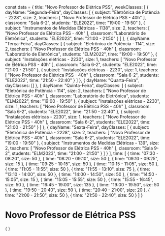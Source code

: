 const data = {
  title: "Novo Professor de Elétrica PSS",
  weekClasses: [
    {
      dayName: "Segunda-Feira",
      dayClasses: [
        {
          subject: "Eletrônica de Potência - 2228",
          size: 2,
          teachers: [
            "Novo Professor de Elétrica PSS - 40h"
          ],
          classroom: "Sala 6-2",
          students: "ELE2022",
          time: "19:00 - 19:50"
        },
        {
          subject: "Instrumentos de Medidas Elétricas - 1138",
          size: 2,
          teachers: [
            "Novo Professor de Elétrica PSS - 40h"
          ],
          classroom: "Laboratório de Eletrônica",
          students: "ELE2023",
          time: "21:00 - 21:50"
        }
      ]
    },
    {
      dayName: "Terça-Feira",
      dayClasses: [
        {
          subject: "Eletrônica de Potência - 114",
          size: 2,
          teachers: [
            "Novo Professor de Elétrica PSS - 40h"
          ],
          classroom: "Laboratório de Eletrônica",
          students: "ELM2022",
          time: "19:00 - 19:50"
        },
        {
          subject: "Instalações elétricas - 2230",
          size: 1,
          teachers: [
            "Novo Professor de Elétrica PSS - 40h"
          ],
          classroom: "Sala 6-2",
          students: "ELE2022",
          time: "21:00 - 21:50"
        },
        {
          subject: "Instalações elétricas - 2230",
          size: 1,
          teachers: [
            "Novo Professor de Elétrica PSS - 40h"
          ],
          classroom: "Sala 6-2",
          students: "ELE2022",
          time: "21:50 - 22:40"
        }
      ]
    },
    {
      dayName: "Quarta-Feira",
      dayClasses: []
    },
    {
      dayName: "Quinta-Feira",
      dayClasses: [
        {
          subject: "Eletrônica de Potência - 114",
          size: 2,
          teachers: [
            "Novo Professor de Elétrica PSS - 40h"
          ],
          classroom: "Laboratório de Eletrônica",
          students: "ELM2022",
          time: "19:00 - 19:50"
        },
        {
          subject: "Instalações elétricas - 2230",
          size: 1,
          teachers: [
            "Novo Professor de Elétrica PSS - 40h"
          ],
          classroom: "Sala 6-2",
          students: "ELE2022",
          time: "21:50 - 22:40"
        },
        {
          subject: "Instalações elétricas - 2230",
          size: 1,
          teachers: [
            "Novo Professor de Elétrica PSS - 40h"
          ],
          classroom: "Sala 6-2",
          students: "ELE2022",
          time: "21:00 - 21:50"
        }
      ]
    },
    {
      dayName: "Sexta-Feira",
      dayClasses: [
        {
          subject: "Eletrônica de Potência - 2228",
          size: 2,
          teachers: [
            "Novo Professor de Elétrica PSS - 40h"
          ],
          classroom: "Sala 6-2",
          students: "ELE2022",
          time: "19:00 - 19:50"
        },
        {
          subject: "Instrumentos de Medidas Elétricas - 139",
          size: 2,
          teachers: [
            "Novo Professor de Elétrica PSS - 40h"
          ],
          classroom: "Sala 9-2",
          students: "ELM2023",
          time: "21:00 - 21:50"
        }
      ]
    }
  ],
  time: [
    {
      time: "07:30 - 08:20",
      size: 50
    },
    {
      time: "08:20 - 09:10",
      size: 50
    },
    {
      time: "09:10 - 09:25",
      size: 15
    },
    {
      time: "09:25 - 10:15",
      size: 50
    },
    {
      time: "10:15 - 11:05",
      size: 50
    },
    {
      time: "11:05 - 11:55",
      size: 50
    },
    {
      time: "11:55 - 13:10",
      size: 75
    },
    {
      time: "13:10 - 14:00",
      size: 50
    },
    {
      time: "14:00 - 14:50",
      size: 50
    },
    {
      time: "14:50 - 15:05",
      size: 15
    },
    {
      time: "15:05 - 15:55",
      size: 50
    },
    {
      time: "15:55 - 16:45",
      size: 50
    },
    {
      time: "16:45 - 19:00",
      size: 135
    },
    {
      time: "19:00 - 19:50",
      size: 50
    },
    {
      time: "19:50 - 20:40",
      size: 50
    },
    {
      time: "20:40 - 21:00",
      size: 20
    },
    {
      time: "21:00 - 21:50",
      size: 50
    },
    {
      time: "21:50 - 22:40",
      size: 50
    }
  ]
}

# Novo Professor de Elétrica PSS

<div>
    {
        <Grid
            title={data.title} 
            weekClasses={data.weekClasses} 
            time={data.time}
        />
    }
</div>